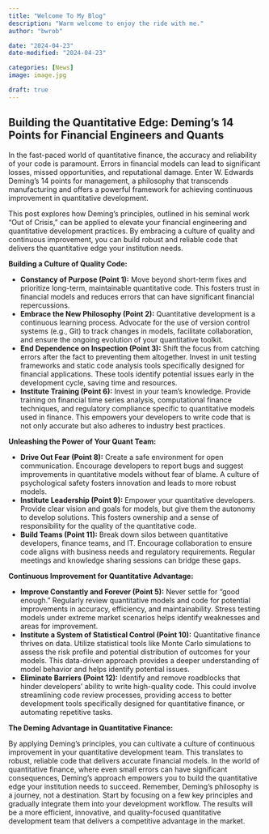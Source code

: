 ```yaml
---
title: "Welcome To My Blog"
description: "Warm welcome to enjoy the ride with me."
author: "bwrob"

date: "2024-04-23"
date-modified: "2024-04-23"

categories: [News]
image: image.jpg

draft: true
---
```

## Building the Quantitative Edge: Deming's 14 Points for Financial Engineers and Quants

In the fast-paced world of quantitative finance, the accuracy and reliability of your code is paramount.  Errors in financial models can lead to significant losses, missed opportunities, and reputational damage.  Enter W. Edwards Deming's 14 points for management, a philosophy that transcends manufacturing and offers a powerful framework for achieving continuous improvement in quantitative development.  

This post explores how Deming's principles, outlined in his seminal work "Out of Crisis," can be applied to elevate your financial engineering and quantitative development practices.  By embracing a culture of quality and continuous improvement, you can build robust and reliable code that delivers the quantitative edge your institution needs.

**Building a Culture of Quality Code:**

* **Constancy of Purpose (Point 1):**  Move beyond short-term fixes and prioritize long-term, maintainable quantitative code.  This fosters trust in financial models and reduces errors that can have significant financial repercussions. 
* **Embrace the New Philosophy (Point 2):**  Quantitative development is a continuous learning process.  Advocate for the use of version control systems (e.g., Git) to track changes in models, facilitate collaboration, and ensure the ongoing evolution of your quantitative toolkit.
* **End Dependence on Inspection (Point 3):**  Shift the focus from catching errors after the fact to preventing them altogether.  Invest in unit testing frameworks and static code analysis tools specifically designed for financial applications.  These tools identify potential issues early in the development cycle, saving time and resources.
* **Institute Training (Point 6):**  Invest in your team's knowledge.  Provide training on financial time series analysis, computational finance techniques, and regulatory compliance specific to quantitative models used in finance.  This empowers your developers to write code that is not only accurate but also adheres to industry best practices.

**Unleashing the Power of Your Quant Team:**

* **Drive Out Fear (Point 8):**  Create a safe environment for open communication.  Encourage developers to report bugs and suggest improvements in quantitative models without fear of blame.  A culture of psychological safety fosters innovation and leads to more robust models. 
* **Institute Leadership (Point 9):**  Empower your quantitative developers.  Provide clear vision and goals for models, but give them the autonomy to develop solutions.  This fosters ownership and a sense of responsibility for the quality of the quantitative code.
* **Build Teams (Point 11):**  Break down silos between quantitative developers, finance teams, and IT.  Encourage collaboration to ensure code aligns with business needs and regulatory requirements.  Regular meetings and knowledge sharing sessions can bridge these gaps.

**Continuous Improvement for Quantitative Advantage:**

* **Improve Constantly and Forever (Point 5):**  Never settle for "good enough."  Regularly review quantitative models and code for potential improvements in accuracy, efficiency, and maintainability.  Stress testing models under extreme market scenarios helps identify weaknesses and areas for improvement.
* **Institute a System of Statistical Control (Point 10):**  Quantitative finance thrives on data.  Utilize statistical tools like Monte Carlo simulations to assess the risk profile and potential distribution of outcomes for your models.  This data-driven approach provides a deeper understanding of model behavior and helps identify potential issues.
* **Eliminate Barriers (Point 12):**  Identify and remove roadblocks that hinder developers' ability to write high-quality code.  This could involve streamlining code review processes, providing access to better development tools specifically designed for quantitative finance, or automating repetitive tasks.

**The Deming Advantage in Quantitative Finance:**

By applying Deming's principles, you can cultivate a culture of continuous improvement in your quantitative development team.  This translates to robust, reliable code that delivers accurate financial models.  In the world of quantitative finance, where even small errors can have significant consequences, Deming's approach empowers you to build the quantitative edge your institution needs to succeed.  Remember, Deming's philosophy is a journey, not a destination.  Start by focusing on a few key principles and gradually integrate them into your development workflow.  The results will be a more efficient, innovative, and quality-focused quantitative development team that delivers a competitive advantage in the market.
